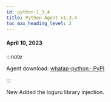 ```yaml
---
id: python-1_3_4
title: Python Agent v1.3.4
toc_max_heading_level: 2
---
```



#### April 10, 2023

:::note

Agent download: [whatap-python · PyPI](https://pypi.org/project/whatap-python/1.3.4/)

:::

<p><Status>New</Status> Added the loguru library injection.</p>
